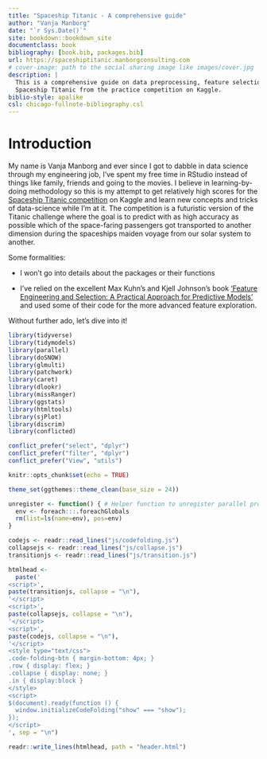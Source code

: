 ```yaml
--- 
title: "Spaceship Titanic - A comprehensive guide"
author: "Vanja Manborg"
date: "`r Sys.Date()`"
site: bookdown::bookdown_site
documentclass: book
bibliography: [book.bib, packages.bib]
url: https://spaceshiptitanic.manborgconsulting.com
# cover-image: path to the social sharing image like images/cover.jpg
description: |
  This is a comprehensive guide on data preprocessing, feature selection and modelling based on the classification problem of the 
  Spaceship Titanic from the practice competition on Kaggle. 
biblio-style: apalike
csl: chicago-fullnote-bibliography.csl
---
```


# Introduction {#chapter-1}
My name is Vanja Manborg and ever since I got to dabble in data science through my engineering job, I've spent my free time in RStudio instead of things like family, friends and going to the movies. I believe in learning-by-doing methodology so this is my attempt to get relatively high scores for the [Spaceship Titanic competition](https://www.kaggle.com/competitions/spaceship-titanic/data) on Kaggle and learn new concepts and tricks of data-science while I'm at it. The competition is a futuristic version of the Titanic challenge where the goal is to predict with as high accuracy as possible which of the space-faring passengers got transported to another dimension during the spaceships maiden voyage from our solar system to another.

Some formalities:

- I won't go into details about the packages or their functions

- I've relied on the excellent Max Kuhn's and Kjell Johnson's book ['Feature Engineering and Selection: A Practical Approach for Predictive Models'](http://www.feat.engineering/) and used some of their code for the more advanced feature exploration.

Without further ado, let's dive into it!

```r
library(tidyverse)
library(tidymodels)
library(parallel)
library(doSNOW)
library(glmulti)
library(patchwork)
library(caret)
library(dlookr)
library(missRanger)
library(ggstats)
library(htmltools)
library(sjPlot)
library(discrim)
library(conflicted)

conflict_prefer("select", "dplyr")
conflict_prefer("filter", "dplyr")
conflict_prefer("View", "utils")

knitr::opts_chunk$set(echo = TRUE)

theme_set(ggthemes::theme_clean(base_size = 24))

unregister <- function() { # Helper function to unregister parallel processes that didn't shut down for some reason
  env <- foreach:::.foreachGlobals
  rm(list=ls(name=env), pos=env)
}
```

```r
codejs <- readr::read_lines("js/codefolding.js")
collapsejs <- readr::read_lines("js/collapse.js")
transitionjs <- readr::read_lines("js/transition.js")

htmlhead <- 
  paste('
<script>',
paste(transitionjs, collapse = "\n"),
'</script>
<script>',
paste(collapsejs, collapse = "\n"),
'</script>
<script>',
paste(codejs, collapse = "\n"),
'</script>
<style type="text/css">
.code-folding-btn { margin-bottom: 4px; }
.row { display: flex; }
.collapse { display: none; }
.in { display:block }
</style>
<script>
$(document).ready(function () {
  window.initializeCodeFolding("show" === "show");
});
</script>
', sep = "\n")

readr::write_lines(htmlhead, path = "header.html")
```

